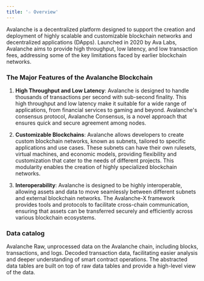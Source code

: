 ```yaml
---
title: '☆ Overview'
---
```


Avalanche is a decentralized platform designed to support the creation and deployment of highly scalable and customizable blockchain networks and decentralized applications (DApps). Launched in 2020 by Ava Labs, Avalanche aims to provide high throughput, low latency, and low transaction fees, addressing some of the key limitations faced by earlier blockchain networks.
### The Major Features of the Avalanche Blockchain

1. **High Throughput and Low Latency**: Avalanche is designed to handle thousands of transactions per second with sub-second finality. This high throughput and low latency make it suitable for a wide range of applications, from financial services to gaming and beyond. Avalanche's consensus protocol, Avalanche Consensus, is a novel approach that ensures quick and secure agreement among nodes.

2. **Customizable Blockchains**: Avalanche allows developers to create custom blockchain networks, known as subnets, tailored to specific applications and use cases. These subnets can have their own rulesets, virtual machines, and economic models, providing flexibility and customization that cater to the needs of different projects. This modularity enables the creation of highly specialized blockchain networks.

3. **Interoperability**: Avalanche is designed to be highly interoperable, allowing assets and data to move seamlessly between different subnets and external blockchain networks. The Avalanche-X framework provides tools and protocols to facilitate cross-chain communication, ensuring that assets can be transferred securely and efficiently across various blockchain ecosystems.
### Data catalog

<CardGroup cols={3}>
    <Card title="Raw" icon="binary" href="./raw/blocks">
        Avalanche Raw, unprocessed data on the Avalanche chain, including blocks, transactions, and logs.
    </Card>
    <Card title="decoded" icon="code" href="./decoded/overview">
        Decoded transaction data, facilitating easier analysis and deeper understanding of smart contract operations.
    </Card>
    <Card title="Abstracted" icon="head-side-gear" href="./raw/transactions">
        The abstracted data tables are built on top of raw data tables and provide a high-level view of the data.
    </Card>
</CardGroup>